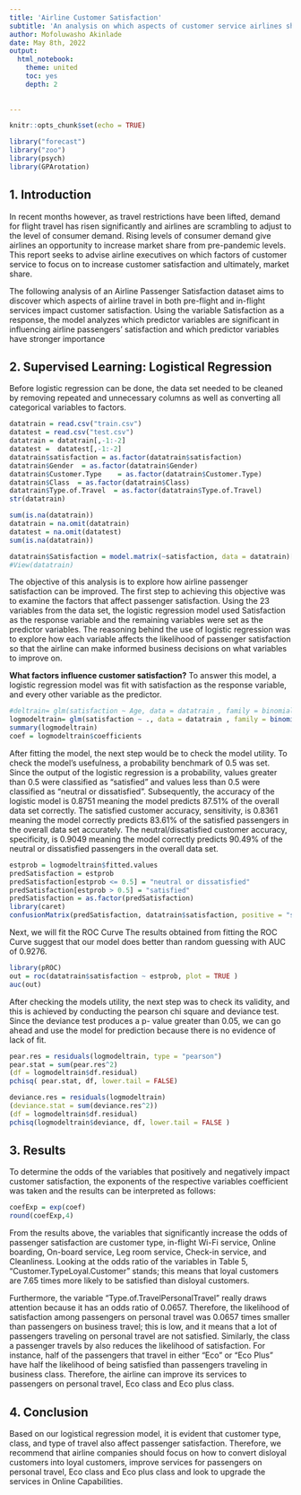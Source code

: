 ```yaml
---
title: 'Airline Customer Satisfaction' 
subtitle: 'An analysis on which aspects of customer service airlines should focus on to increase market share.' 
author: Mofoluwasho Akinlade
date: May 8th, 2022
output: 
  html_notebook:
    theme: united
    toc: yes
    depth: 2
   
    
---
```


```r
knitr::opts_chunk$set(echo = TRUE)
```





```r
library("forecast")
library("zoo")
library(psych)
library(GPArotation)
```

## 1. Introduction 
In recent months however, as travel restrictions have been lifted, demand for flight travel has risen significantly and airlines are scrambling to adjust to the level of consumer demand. Rising levels of consumer demand give airlines an opportunity to increase market share from pre-pandemic levels. This report seeks to advise airline executives on which factors of customer service to focus on to increase customer satisfaction and ultimately, market share. 

The following analysis of an Airline Passenger Satisfaction dataset aims to discover which aspects of airline travel in both pre-flight and in-flight services impact customer satisfaction. Using the variable Satisfaction as a response, the model analyzes which predictor variables are significant in influencing airline passengers’ satisfaction and which predictor variables have stronger importance


## 2. Supervised Learning: Logistical Regression 
Before logistic regression can be done, the data set needed to be cleaned by removing repeated and unnecessary columns as well as converting all categorical variables to factors.

```r
datatrain = read.csv("train.csv")
datatest = read.csv("test.csv")
datatrain = datatrain[,-1:-2]
datatest =  datatest[,-1:-2]
datatrain$satisfaction = as.factor(datatrain$satisfaction)
datatrain$Gender  = as.factor(datatrain$Gender)
datatrain$Customer.Type    = as.factor(datatrain$Customer.Type)
datatrain$Class  = as.factor(datatrain$Class)
datatrain$Type.of.Travel  = as.factor(datatrain$Type.of.Travel)
str(datatrain)
```

```r
sum(is.na(datatrain))
datatrain = na.omit(datatrain)
datatest = na.omit(datatest)
sum(is.na(datatrain))
```


```r
datatrain$Satisfaction = model.matrix(~satisfaction, data = datatrain)[,2]
#View(datatrain)
```

The objective of this analysis is to explore how airline passenger satisfaction can be improved. The first step to achieving this objective was to examine the factors that affect passenger satisfaction. Using the 23 variables from the data set, the logistic regression model used Satisfaction as the response variable and the remaining variables were set as the predictor variables. The reasoning behind the use of logistic regression was to explore how each variable affects the likelihood of passenger satisfaction so that the airline can make informed business decisions on what variables to improve on. 

**What factors influence customer satisfaction?**
To answer this model, a logistic regression model was fit with satisfaction as the response variable, and every other variable as the predictor.

```r
#deltrain= glm(satisfaction ~ Age, data = datatrain , family = binomial(link = "logit"))
logmodeltrain= glm(satisfaction ~ ., data = datatrain , family = binomial(link = "logit"))
summary(logmodeltrain)
coef = logmodeltrain$coefficients
```

After fitting the model, the next step would be to check the model utility. To check the model’s usefulness, a probability benchmark of 0.5 was set. Since the output of the logistic regression is a probability, values greater than 0.5 were classified as “satisfied” and values less than 0.5 were classified as "neutral or dissatisfied". Subsequently, the accuracy of the logistic model is 0.8751 meaning the model predicts 87.51% of the overall data set correctly. The satisfied customer accuracy, sensitivity, is 0.8361 meaning the model correctly predicts 83.61% of the satisfied passengers in the overall data set accurately. The neutral/dissatisfied customer accuracy, specificity, is 0.9049 meaning the model correctly predicts 90.49% of the neutral or dissatisfied passengers in the overall data set. 

```r
estprob = logmodeltrain$fitted.values
predSatisfaction = estprob
predSatisfaction[estprob <= 0.5] = "neutral or dissatisfied"
predSatisfaction[estprob > 0.5] = "satisfied"
predSatisfaction = as.factor(predSatisfaction)
library(caret)
confusionMatrix(predSatisfaction, datatrain$satisfaction, positive = "satisfied")
```

Next, we will fit the ROC Curve The results obtained from fitting the ROC Curve suggest that our model does better than random guessing with AUC of 0.9276.

```r
library(pROC)
out = roc(datatrain$satisfaction ~ estprob, plot = TRUE )
auc(out)
```

After checking the models utility, the next step was to check its validity, and this is achieved by conducting the pearson chi square and deviance test. Since the deviance test produces a p- value greater than 0.05, we can go ahead and use the model for prediction because there is no evidence of lack of fit. 

```r
pear.res = residuals(logmodeltrain, type = "pearson")
pear.stat = sum(pear.res^2)
(df = logmodeltrain$df.residual)
pchisq( pear.stat, df, lower.tail = FALSE)
```


```r
deviance.res = residuals(logmodeltrain)
(deviance.stat = sum(deviance.res^2)) 
(df = logmodeltrain$df.residual)
pchisq(logmodeltrain$deviance, df, lower.tail = FALSE )
```


## 3. Results

To determine the odds of the variables that positively and negatively impact customer satisfaction, the exponents of the respective variables coefficient was taken and the results can be interpreted as follows:
```r
coefExp = exp(coef)
round(coefExp,4)
```

From the results above, the variables that significantly increase the odds of passenger satisfaction are customer type, in-flight Wi-Fi service, Online boarding, On-board service, Leg room service, Check-in service, and Cleanliness. Looking at the odds ratio of the variables in Table 5, “Customer.TypeLoyal.Customer” stands; this means that loyal customers are 7.65 times more likely to be satisfied than disloyal customers. 

Furthermore, the variable “Type.of.TravelPersonalTravel” really draws attention because it has an odds ratio of 0.0657. Therefore, the likelihood of satisfaction among passengers on personal travel was 0.0657 times smaller than passengers on business travel; this is low, and it means that a lot of passengers traveling on personal travel are not satisfied. Similarly, the class a passenger travels by also reduces the likelihood of satisfaction. For instance, half of the passengers that travel in either “Eco” or “Eco Plus” have half the likelihood of being satisfied than passengers traveling in business class. Therefore, the airline can improve its services to passengers on personal travel, Eco class and Eco plus class. 


## 4. Conclusion

Based on our logistical regression model, it is evident that customer type, class, and type of travel also affect passenger satisfaction. Therefore, we recommend that airline companies should focus on how to convert disloyal customers into loyal customers, improve services for passengers on personal travel, Eco class and Eco plus class and look to upgrade the services in Online Capabilities.  



